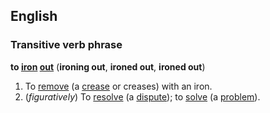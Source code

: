 ==English==
===Transitive verb phrase===
'''to [[iron]] [[out]]''' ('''ironing out''', '''ironed out''', '''ironed out''')

#To [[remove]] (a [[crease]] or creases) with an iron.
#(''figuratively'') To [[resolve]] (a [[dispute]]); to [[solve]] (a [[problem]]).